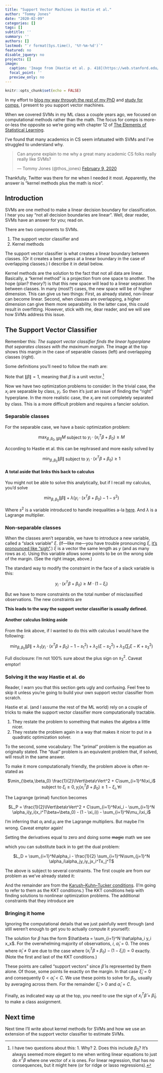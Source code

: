 ```yaml
---
title: "Support Vector Machines in Hastie et al."
author: "Tommy Jones"
date: "2020-02-09"
categories: []
tags: []
subtitle: ''
summary: ''
authors: []
lastmod: "`r format(Sys.time(), '%Y-%m-%d')`"
featured: no
disable_jquery: no
projects: []
image:
  caption: 'Image from [Hastie et al. p. 418](https://web.stanford.edu/~hastie/Papers/ESLII.pdf)'
  focal_point: ''
  preview_only: no
---
```


```r
knitr::opts_chunk$set(echo = FALSE)
```


In my effort to [blog my way through the rest of my PhD](https://www.jonesingfordata.com/post/2020-02-08-blogging-through-my-phd/) and [study for comps](https://www.jonesingfordata.com/post/2020-02-08-comps-study-guide/), I present to you support vector machines.

When we covered SVMs in my ML class a couple years ago, we focused on computational methods rather than the math. 
The focus for comps is more-or-less the opposite so we're going with chapter 12 of [The Elements of Statistical Learning](https://web.stanford.edu/~hastie/Papers/ESLII.pdf).

I've found that many academics in CS seem infatuated with SVMs and I've struggled to understand why. 

<blockquote class="twitter-tweet"><p lang="en" dir="ltr">Can anyone explain to me why a great many academic CS folks really really like SVMs?</p>&mdash; Tommy Jones (@thos_jones) <a href="https://twitter.com/thos_jones/status/1226581814959099905?ref_src=twsrc%5Etfw">February 9, 2020</a></blockquote> <script async src="https://platform.twitter.com/widgets.js" charset="utf-8"></script>

Thankfully, Twitter was there for me when I needed it most.
Apparently, the answer is "kernel methods plus the math is nice".

## Introduction

SVMs are one method to make a linear decision boundary for classification.
I hear you say "not all decision boundaries are linear". 
Well, dear reader, SVMs have an answer for you; read on.

There are two components to SVMs.

1. The support vector classifier and
2. Kernel methods

The support vector classifier is what creates a linear boundary between classes.
(Or it creates a best guess at a linear boundary in the case of overlapping classes.)
I describe it in detail below.

Kernel methods are the solution to the fact that not all data are linear.
Basically, a "kernel method" is a projection from one space to another. 
The hope (plan? theory?) is that this new space will lead to a linear separation between classes.
In many (most?) cases, the new space will be of higher dimension.
This can give us two things:
First, as already stated, non-linear can become linear.
Second, when classes are overlapping, a higher dimension can give them more separability.
In the latter case, this could result in overfitting. 
However, stick with me, dear reader, and we will see how SVMs address this issue.

## The Support Vector Classifier

Remember this: 
*The support vector classifier finds the linear hyperplane that separates classes with the maximum margin.*
The image at the top shows this margin in the case of separable classes (left) and overlapping classes (right).

Some definitions you'll need to follow the math are:

\begin{align}
  \text{outcomes: } & \{y: y_i \in \{-1,1\}\}\\
  \text{features: } & \{x: x_i \in \mathbb{R}^p\}\\
  \text{hyperplane: } & \{x: f(x) = x^T\beta + \beta_0\}\\
  \text{classification rule: } & G(x) = \text{sign}(x^T\beta + \beta_0)\\
  \text{margin: } & M = \frac{1}{\lVert\beta\rVert}
\end{align}

Note that $\lVert \beta \rVert = 1$, meaning that $\beta$ is a unit vector.[^1]

[^1]: I have two questions about this: 1. Why? 2. Does this include $\beta_0$? It's always seemed more elegant to me when writing linear equations to just do $x^T\beta$ where one vector of $x$ is ones. For linear regression, that has no consequences, but it might here (or for ridge or lasso regressions).

Now we have two optimization problems to consider:
In the trivial case, the $x_i$ are separable by class, $y_i$.
So then it's just an issue of finding the "right" hyperplane.
In the more realistic case, the $x_i$ are not completely separated by class.
This is a more difficult problem and requires a fancier solution.

### Separable classes
For the separable case, we have a basic optimization problem:

<center> $\max_{\beta,\beta_0,\lVert\beta\rVert}M$ subject to $y_i \cdot (x_i^T\beta + \beta_0) \geq M$ </center>

According to Hastie et al. this can be rephrased and more easily solved by

<center> $\min_{\beta,\beta_0}\lVert\beta\rVert$ subject to $y_i\cdot(x^T\beta + \beta_0) \ge 1$ </center>

#### A total aside that links this back to calculus
You might not be able to solve this analytically, but if I recall my calculus, you'd solve

<center> $\min_{\beta,\beta_0} \lVert\beta\rVert + \lambda(y_i\cdot(x^T\beta + \beta_0) - 1 - s^2)$ </center>

Where $s^2$ is a variable introduced to handle inequalities a-la [here](http://users.wpi.edu/~pwdavis/Courses/MA1024B10/1024_Lagrange_multipliers.pdf).
And $\lambda$ is a Lagrange multiplier.

### Non-separable classes

When the classes aren't separable, we have to introduce a new variable, called a "slack variable" $\xi$.
(If---like me---you have trouble pronouncing $\xi$, [it's pronounced like "sigh"](https://en.wikipedia.org/wiki/Xi_(letter)).)
$\xi$ is a vector the same length as $y$ (and as many rows as $x$).
Using this variable allows some points to be on the wrong side of the margin.
(See the right image, above.)

The standard way to modify the constraint in the face of a slack variable is this:

<center> $y_i \cdot (x^T\beta + \beta_0) \ge M\cdot(1 - \xi_i)$ </center>

But we have to more constraints on the total number of misclassified observations.
The new constraints are

\begin{align}
  \xi_i \ge 0 \forall i\\
  \sum_{i=1}^N \xi_i \leq K
\end{align}

**This leads to the way the support vector classifier is usually defined.**

\begin{align}
  \min\lVert\beta\rVert &\text{  subject to  }
    \begin{cases}
      y_i(x_i^T\beta + \beta_0) \ge 1 - \xi_i \forall i,\\
      \xi_ \geq 0, \sum \xi_i \leq K
    \end{cases}
\end{align}

#### Another calculus linking aside

From the link above, if I wanted to do this with calculus I would have the following:

<center>
$\min_{\beta,\beta_0} \lVert\beta\rVert + \lambda_1(y_i\cdot(x^T\beta + \beta_0) - 1 - s_1^2) + \lambda_2(\xi - s_2^2) + \lambda_3(\sum_i\xi - K + s_3^2)$
</center>

Full disclosure: I'm not 100% sure about the plus sign on $s_3^2$. Caveat emptor!

### Solving it the way Hastie et al. do

Reader, I warn you that this section gets ugly and confusing.
Feel free to skip it unless you're going to build your own support vector classifier from scratch.

Hastie et al. (and I assume the rest of the ML world) rely on a couple of tricks to make the support vector classifier more computationally tractable.

1. They restate the problem to something that makes the algebra a little nicer.
2. They restate the problem again in a way that makes it nicer to put in a quadratic optimization solver.

To the second, some vocabulary: 
The "primal" problem is the equation as originally stated.
The "dual" problem is an equivalent problem that, if solved, will result in the same answer.

To make it more computationally friendly, the problem above is often re-stated as

<center>
$\min_{\beta,\beta_0} \frac{1}{2}\lVert\beta\rVert^2 + C\sum_{i=1}^N\xi_i$ subject to $\xi_i \geq 0, y_i(x_i^T\beta + \beta_0) \geq 1 - \xi_i, \forall i$
</center>

The Lagrange (primal) function becomes

<center>
$L_P = \frac{1}{2}\lVert\beta\rVert^2 + C\sum_{i=1}^N\xi_i - \sum_{i=1}^N \alpha_i(y_i(x_i^T\beta+\beta_0) - (1 - \xi_i)) - \sum_{i=1}^N\mu_i\xi_i$
</center>

I'm inferring that $\alpha_i$ and $\mu_i$ are the Lagrange multipliers.
But maybe I'm wrong.
Caveat emptor again!

Setting the derivatives equal to zero and doing some ~~magic~~ math we see

\begin{align}
  \beta &= \sum_{i=1}^N \alpha_i y_i x_i\\
  0 &= \sum_{i=1}^N \alpha_i y_i  \\
  \alpha_i &= C - \mu_i, \forall i
\end{align}

which you can substitute back in to get the dual problem:

<center>
$L_D = \sum_{i=1}^N\alpha_i - \frac{1}{2} \sum_{i=1}^N\sum_{j=1}^N \alpha_i\alpha_jy_iy_jx_i^Tx_j^T$
</center>

The above is subject to several constraints.
The first couple are from our problem as we've already stated it:

\begin{align}
  &0 \leq \alpha_i \leq C\\
  &\text{ and }\\
  &\sum_{i=1}^N\alpha_iy_i = 0
\end{align}

And the remainder are from the [Karush–Kuhn–Tucker conditions](https://en.wikipedia.org/wiki/Karush%E2%80%93Kuhn%E2%80%93Tucker_conditions).
(I'm going to refer to them as the KKT conditions.)
The KKT conditions help with finding solutions to nonlinear optimization problems.
The additional constraints that they introduce are

\begin{align}
  \alpha_i(y_i(x_i^T\beta + \beta_0) - (1 - \xi_i)) &= 0\\
  \mu_i\xi_i &= 0\\
  y_i(x_i^T\beta+\beta_0) - (1 - \xi_i) &\geq 0
\end{align}

### Bringing it home

Ignoring the computational details that we just painfully went through (and still weren't enough to get you to actually compute it yourself):

The solution for $\beta$ has the form $\hat\beta = \sum_{i=1}^N \hat\alpha_i y_i x_x$.
For the overwhelming majority of observations, $i$, $\hat\alpha_i = 0$. 
The ones where $\hat\alpha_i \neq 0$ are due to the case where $(x_i^T\beta + \beta_0) - (1 - \xi_i)) = 0$ exactly.
(Note the first and last of the KKT conditions.)

These points are called "support vectors" since $\hat\beta$ is represented by them alone.
Of those, some points lie exactly on the margin.
In that case $\hat\xi_i=0$ and consequently $0 < \hat\alpha_i < C$.
We use these points to solve for $\beta_0$, usually by averaging across them.
For the remainder $\hat\xi_i>0$ and $\hat\alpha_i = C$.

Finally, as indicated way up at the top, you need to use the sign of $x_i^T\hat\beta + \hat\beta_0$ to make a class assignment.

## Next time

Next time I'll write about kernel methods for SVMs and how we use an extension of the support vector classifier to estimate SVMs.
